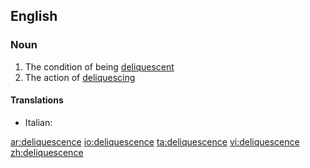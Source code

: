 ==English==

===Noun===
{{en-noun|~}}

# The condition of being [[deliquescent]]
# The action of [[deliquesce|deliquescing]]

====Translations====
{{trans-top|condition of being deliquescent}}
* Italian: {{t|it|deliquescenza|f}}
{{trans-mid}}
{{trans-bottom}}

[[ar:deliquescence]]
[[io:deliquescence]]
[[ta:deliquescence]]
[[vi:deliquescence]]
[[zh:deliquescence]]